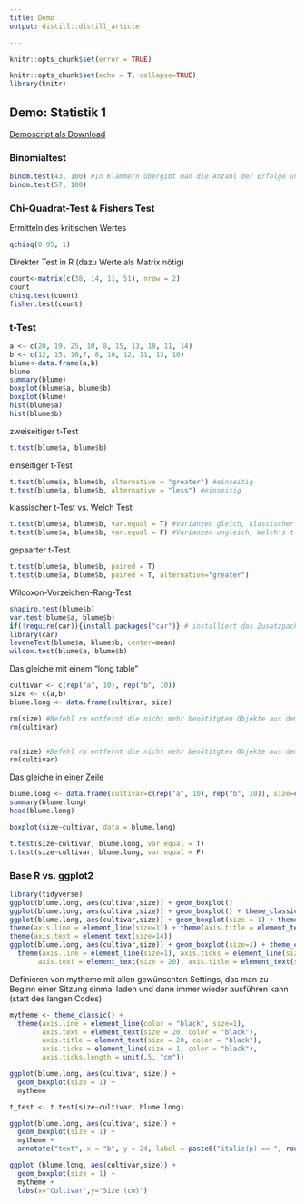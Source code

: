 ```yaml
---
title: Demo
output: distill::distill_article

---
```


```r
knitr::opts_chunk$set(error = TRUE)
```
```r
knitr::opts_chunk$set(echo = T, collapse=TRUE)
library(knitr)
```


## Demo: Statistik 1

[Demoscript als Download](13_Statistik1/RFiles/Statistik_1_Demo_v.05.R)

### Binomialtest
```r
binom.test(43, 100) #In Klammern übergibt man die Anzahl der Erfolge und die Stichprobengrösse
binom.test(57, 100)
```


### Chi-Quadrat-Test & Fishers Test

Ermitteln des kritischen Wertes
```r
qchisq(0.95, 1)
```

Direkter Test in R (dazu Werte als Matrix nötig)
```r
count<-matrix(c(38, 14, 11, 51), nrow = 2)
count
chisq.test(count)
fisher.test(count)
```



### t-Test

```r
a <- c(20, 19, 25, 10, 8, 15, 13, 18, 11, 14)
b <- c(12, 15, 16,7, 8, 10, 12, 11, 13, 10)
blume<-data.frame(a,b)
blume
summary(blume)
boxplot(blume$a, blume$b)
boxplot(blume)
hist(blume$a)
hist(blume$b)
```

zweiseitiger t-Test
```r
t.test(blume$a, blume$b)
```

einseitiger t-Test

```r
t.test(blume$a, blume$b, alternative = "greater") #einseitig
t.test(blume$a, blume$b, alternative = "less") #einseitig
```

klassischer t-Test vs. Welch Test

```r
t.test(blume$a, blume$b, var.equal = T) #Varianzen gleich, klassischer t-Test
t.test(blume$a, blume$b, var.equal = F) #Varianzen ungleich, Welch's t-Test, ist auch default, d.h. wenn var.equal nicht                        # definiert wird, wird ein Welch's t-Test ausgeführt. 
```

gepaarter t-Test

```r
t.test(blume$a, blume$b, paired = T)
t.test(blume$a, blume$b, paired = T, alternative="greater")
```

Wilcoxon-Vorzeichen-Rang-Test
```r
shapiro.test(blume$b)
var.test(blume$a, blume$b)
if(!require(car)){install.packages("car")} # installiert das Zusatzpacket car (wenn nicht bereits installiert)
library(car)
leveneTest(blume$a, blume$b, center=mean)
wilcox.test(blume$a, blume$b)
```

Das gleiche mit einem “long table”


```r
cultivar <- c(rep("a", 10), rep("b", 10))
size <- c(a,b)
blume.long <- data.frame(cultivar, size)

rm(size) #Befehl rm entfernt die nicht mehr benötitgten Objekte aus dem Workspace
rm(cultivar)


rm(size) #Befehl rm entfernt die nicht mehr benötitgten Objekte aus dem Workspace
rm(cultivar)
```


Das gleiche in einer Zeile

```r
blume.long <- data.frame(cultivar=c(rep("a", 10), rep("b", 10)), size=c(a, b))
summary(blume.long)             
head(blume.long)

boxplot(size~cultivar, data = blume.long)

t.test(size~cultivar, blume.long, var.equal = T)
t.test(size~cultivar, blume.long, var.equal = F)
```


### Base R vs. ggplot2


```r

library(tidyverse)
ggplot(blume.long, aes(cultivar,size)) + geom_boxplot()
ggplot(blume.long, aes(cultivar,size)) + geom_boxplot() + theme_classic()
ggplot(blume.long, aes(cultivar,size)) + geom_boxplot(size = 1) + theme_classic()+
theme(axis.line = element_line(size=1)) + theme(axis.title = element_text(size = 14))+
theme(axis.text = element_text(size=14))
ggplot(blume.long, aes(cultivar,size)) + geom_boxplot(size=1) + theme_classic()+
  theme(axis.line = element_line(size=1), axis.ticks = element_line(size = 1), 
       axis.text = element_text(size = 20), axis.title = element_text(size = 20))
```


Definieren von mytheme mit allen gewünschten Settings, das man zu Beginn einer Sitzung einmal laden und dann immer wieder ausführen kann (statt des langen Codes)

```r
mytheme <- theme_classic() + 
  theme(axis.line = element_line(color = "black", size=1), 
        axis.text = element_text(size = 20, color = "black"), 
        axis.title = element_text(size = 20, color = "black"), 
        axis.ticks = element_line(size = 1, color = "black"), 
        axis.ticks.length = unit(.5, "cm"))
```

```r
ggplot(blume.long, aes(cultivar, size)) + 
  geom_boxplot(size = 1) +
  mytheme

t_test <- t.test(size~cultivar, blume.long)

ggplot(blume.long, aes(cultivar, size)) + 
  geom_boxplot(size = 1) + 
  mytheme +
  annotate("text", x = "b", y = 24, label = paste0("italic(p) == ", round(t_test$p.value, 3)), parse = TRUE, size = 8)

ggplot (blume.long, aes(cultivar,size)) + 
  geom_boxplot(size = 1) + 
  mytheme +
  labs(x="Cultivar",y="Size (cm)")

```


